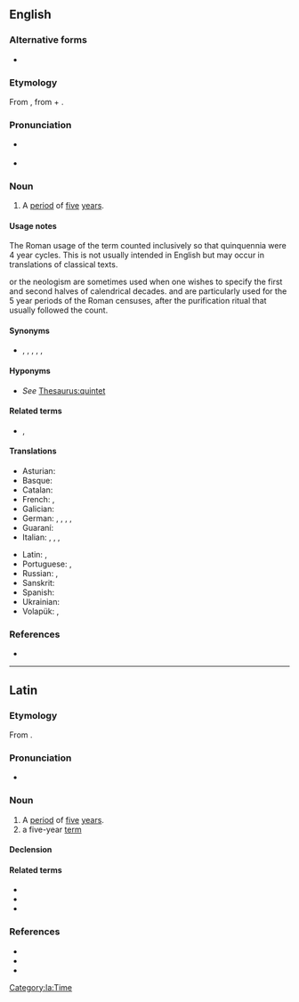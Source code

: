 ==English==
===Alternative forms===
* {{l|en|quinquennie}}

===Etymology===
From {{bor|en|la|quīnquennium}}, from {{m|la|quinquennis||[[5]]-[[year]]}} + {{m|la|-ium||''[[form]]ing [[abstract]] [[noun]]s''}}.

===Pronunciation===
* {{a|GA}} {{IPA|en|/kwɪŋˈkwɛniəm/}}
* {{a|RP}} {{IPA|en|/kwɪŋˈkwɛnɪəm/|/kwɪnˈkwɛnɪəm/}}

===Noun===
{{en-noun|s|quinquennia}}

# A [[period]] of [[five]] [[year]]s.
#: {{coord|en|annum|biennium|triennium|quadrennium|sexennium|septennium|octennium|novennium|decennium|centennium|quincentennium|millennium|decamillennium|centimillennium|millionennium}}
#: {{ux|en|During the '''quinquennium''' from 1991 to 1995, infant mortality increased.}}

====Usage notes====
The Roman usage of the term counted inclusively so that quinquennia were 4 year cycles. This is not usually intended in English but may occur in translations of classical texts.

{{m|en|pentad|Pentad}} or the neologism {{m|en|quintade}} are sometimes used when one wishes to specify the first and second halves of calendrical decades. {{m|en|lustrum|Lustrum}} and {{m|en|luster}} are particularly used for the 5 year periods of the Roman censuses, after the purification ritual that usually followed the count.

====Synonyms====
* {{l|en|quinquenniad}}, {{l|en|quintennium}}, {{l|en|pentad}}, {{l|en|quintade}}, {{l|en|lustrum}}, {{l|en|luster}}

====Hyponyms====
* ''See'' [[Thesaurus:quintet]]

====Related terms====
* {{sense|adj.}} {{l|en|quinquennial}}, {{l|en|quintennial}}

====Translations====
{{trans-top|period of five years}}
* Asturian: {{t+|ast|llustru}}
* Basque: {{t|eu|bosturteko}}
* Catalan: {{t+|ca|lustre|m}}
* French: {{t+|fr|quinquennat|m}}, {{t+|fr|lustre|m}}
* Galician: {{t+|gl|lustro}}
* German: {{t+|de|Lustrum|n}}, {{t|de|Fünfjahresperiode|f}}, {{t|de|Fünfjahreszeitraum|m}}, {{t+|de|Jahrfünft|n}}, {{t+|de|Quinquennium|n}}
* Guaraní: {{t|gn|poarajere}}
* Italian: {{t+|it|quinquennio|m}}, {{t+|it|lustro|m}}, {{t+|it|lustra|f}}, {{t|it|quinquennalità|f}}
{{trans-mid}}
* Latin: {{t|la|quinquennium}}, {{t|la|lūstrum|n}}
* Portuguese: {{t+|pt|lustro|m}}, {{t+|pt|quinquénio|m}}
* Russian: {{t+|ru|люстр|f}}, {{t|ru|люстрации|f}}
* Sanskrit: {{t+|sa|युग|n}}
* Spanish: {{t+|es|lustro|m}}
* Ukrainian: {{t|uk|люструм}}
* Volapük: {{t|vo|lulyel}}, {{t|vo|lulyelayubid}}
{{trans-bottom}}

===References===
* {{R:OED Online|quinquennium|n|156672|2022}}

{{cln|en|terms prefixed with quinque-|terms suffixed with -ium}}
{{c|en|Five|Time}}

----

==Latin==

===Etymology===
From {{m|la|quinquennis}}.

===Pronunciation===
* {{la-IPA|quīnquennium}}

===Noun===
{{la-noun|quīnquennium<2>}}

# A [[period]] of [[five]] [[year]]s.
# a five-year [[term]]

====Declension====
{{la-ndecl|quīnquennium<2>}}

====Related terms====
* {{l|la|quīnque}}
* {{l|la|quīnquennālis}}
* {{l|la|quīnquennis}}

===References===
* {{R:L&S}}
* {{R:Elementary Lewis}}
* {{R:Gaffiot}}

[[Category:la:Time]]